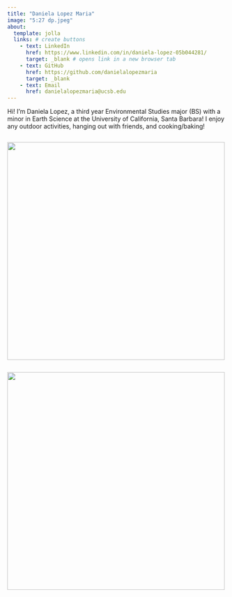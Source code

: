 ```yaml
---
title: "Daniela Lopez Maria"
image: "5:27 dp.jpeg"
about: 
  template: jolla
  links: # create buttons
    - text: LinkedIn
      href: https://www.linkedin.com/in/daniela-lopez-05b044281/
      target: _blank # opens link in a new browser tab
    - text: GitHub
      href: https://github.com/danielalopezmaria
      target: _blank 
    - text: Email
      href: danielalopezmaria@ucsb.edu  
---
```


Hi! I'm Daniela Lopez, a third year Environmental Studies major (BS) with a minor in Earth Science at the University of California, Santa Barbara! I enjoy any outdoor activities, hanging out with friends, and cooking/baking!

::: {style="display: flex; gap: 10px;"}
![](boyfriend28.jpeg){width="499"}
:::

::: {style="display: flex; gap: 10px;"}
![](friends28.jpeg){width="499"}
:::
